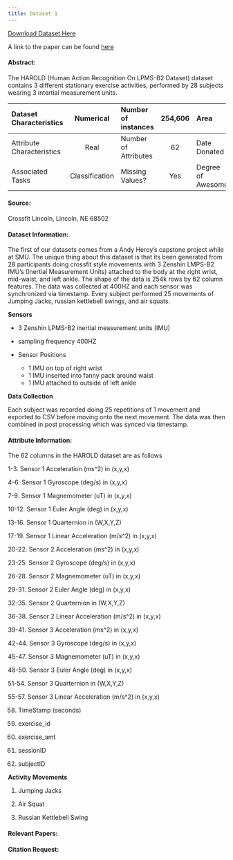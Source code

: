 ```yaml
---
title: Dataset 1 
---
```


[Download Dataset Here](https://wlldatasets.s3.us-east-2.amazonaws.com/ComboPlatter.csv)

A link to the paper can be found [here](https://scholar.smu.edu/datasciencereview/vol3/iss1/1/)

#### Abstract:
The HAROLD (Human Action Recognition On LPMS-B2 Dataset) dataset contains 3 different stationary exercise activities, performed by 28 subjects wearing 3 intertial measurement units.

|  Dataset Characteristics |  Numerical |   Number of instances   |    254,606    |    Area   |  Computer    |
|:------------|:-----:|:--------------|:--------------:|:-------|:--------------------:|
|  Attribute Characteristics |  Real |   Number of Attributes   |    62    |    Date Donated   |  5/14/2020    |
|  Associated Tasks |  Classification |   Missing Values?   |    Yes    |    Degree of Awesome   |  infinite    |


#### Source:

Crossfit Lincoln, Lincoln, NE 68502

#### Dataset Information:

The first of our datasets comes from a Andy Heroy's capstone project while at SMU.  The unique thing about this dataset is that its been generated from 28 participants doing crossfit style movements with 3 Zenshin LMPS-B2 IMU's (Inertial Measurement Units) attached to the body at the right wrist, mid-waist, and left ankle.  The shape of the data is 254k rows by 62 column features.  The data was collected at 400HZ and each sensor was synchronized via timestamp.  Every subject performed 25 movements of Jumping Jacks, russian kettlebell swings, and air squats. 

**Sensors**


- 3 Zenshin LPMS-B2 inertial measurement units (IMU)

- sampling frequency 400HZ

- Sensor Positions
    - 1 IMU on top of right wrist
    - 1 IMU inserted into fanny pack around waist
    - 1 IMU attached to outside of left ankle

**Data Collection**


Each subject was recorded doing 25 repetitions of 1 movement and exported to CSV before moving onto the next movement.  The data was then combined in post processing which was synced via timestamp.  

#### Attribute Information:

The 62 columns in the HAROLD dataset are as follows

1-3.    Sensor 1 Acceleration (ms^2) in (x,y,x) 

4-6.    Sensor 1 Gyroscope (deg/s) in (x,y,x) 

7-9.    Sensor 1 Magnemometer (uT) in (x,y,x)

10-12.  Sensor 1 Euler Angle (deg) in (x,y,x)

13-16.  Sensor 1 Quarternion in (W,X,Y,Z) 

17-19.  Sensor 1 Linear Acceleration (m/s^2) in (x,y,x)

20-22.  Sensor 2 Acceleration (ms^2) in (x,y,x) 

23-25.  Sensor 2 Gyroscope (deg/s) in (x,y,x) 

26-28.  Sensor 2 Magnemometer (uT) in (x,y,x) 

29-31.  Sensor 2 Euler Angle (deg) in (x,y,x)

32-35.  Sensor 2 Quarternion in (W,X,Y,Z) 

36-38.  Sensor 2 Linear Acceleration (m/s^2) in (x,y,x)

39-41.  Sensor 3 Acceleration (ms^2) in (x,y,x) 

42-44.  Sensor 3 Gyroscope (deg/s) in (x,y,x) 

45-47.  Sensor 3 Magnemometer (uT) in (x,y,x) 

48-50.  Sensor 3 Euler Angle (deg) in (x,y,x)

51-54.  Sensor 3 Quarternion in (W,X,Y,Z) 

55-57.  Sensor 3 Linear Acceleration (m/s^2) in (x,y,x)

58. TimeStamp (seconds)

59. exercise_id

60. exercise_amt

61. sessionID

62. subjectID


**Activity Movements**


1.  Jumping Jacks

2.  Air Squat

3.  Russian Kettlebell Swing


#### Relevant Papers:

#### Citation Request: